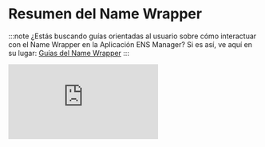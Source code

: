 
# Resumen del Name Wrapper

:::note
¿Estás buscando guías orientadas al usuario sobre cómo interactuar con el Name Wrapper en la Aplicación ENS Manager? Si es así, ve aquí en su lugar: [Guías del Name Wrapper](https://support.ens.domains/en/collections/4194784-name-wrapper-guides)
:::

<iframe
  className="aspect-video w-full rounded-lg shadow-sm"
  src="https://www.youtube-nocookie.com/embed/njb7jp5_Qoo?si=YyESSjAk4W5btawz"
  title="Reproductor de video de YouTube"
  frameBorder="0"
  allow="accelerometer; autoplay; clipboard-write; encrypted-media; gyroscope; picture-in-picture; web-share"
  allowFullScreen
/>

El **Name Wrapper** es un contrato para ENS que te permite "envolver" cualquier nombre ENS en un NFT ERC-1155.

## Sin el Name Wrapper

Antes del Name Wrapper, solo los 2LDs .eth (dominios de segundo nivel, como `ens.eth`) tenían NFTs ERC-721 asociados con ellos, a menos que el propietario creara un contrato personalizado separado.

<Card>
  <img
    src="/img/namewrapper-overview-subnames.jpg"
    alt="Subnombres sin NFTs"
  />
</Card>

## Con el Name Wrapper

<img src="/img/namewrapper-overview-wrapped.jpg" alt="Diagrama del Name Wrapper" />

**Fusibles Controlados por el Padre:**

- [Fusibles](/es/wrapper/fuses) que solo el propietario padre puede quemar
- "Beneficios" que se pueden dar al propietario de un nombre

**Ejemplo:** Al quemar `CAN_EXTEND_EXPIRY`, permites al propietario extender/renovar su propio subnombre

**Fusibles Controlados por el Propietario:**

- [Fusibles](/es/wrapper/fuses) que el propietario o propietario padre pueden quemar
- "Permisos" que se pueden revocar en un nombre

**Ejemplo:** Al quemar `CANNOT_TRANSFER`, el NFT envuelto ya no puede ser transferido o vendido.

**Fusibles de Subnombre:**

- El propietario padre tiene el poder de quemar fusibles al crear subnombres
- Decide qué beneficios, permisos o garantías dar a los propietarios de subnombres

Con este nuevo contrato, puedes envolver:

- Cualquier nombre .eth o subnombre (ej. `name.eth`, `sub.name.eth`)
- Cualquier nombre DNS o subnombre (ej. `name.com`, `sub.name.com`)

Los 2LDs .eth sin envolver tienen el concepto de un **Propietario** (Registrante) y **Gestor** (Controlador) separados.

Esto cambia después de que envuelves el nombre, porque hay solo una cuenta que sirve tanto como **Propietario** y **Gestor** para el nombre envuelto.

